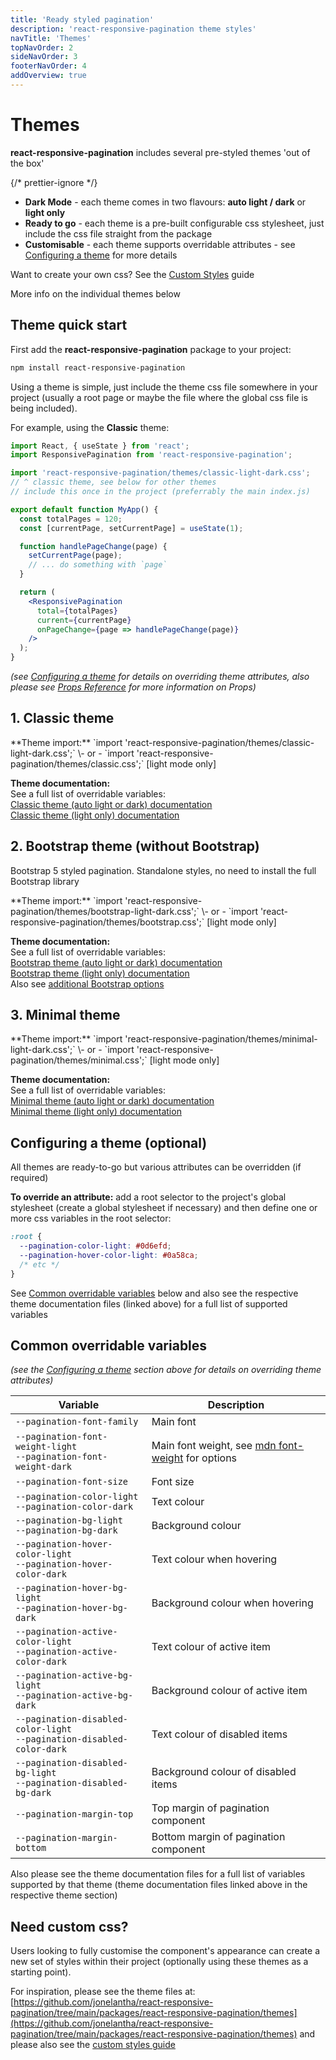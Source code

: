 ```yaml
---
title: 'Ready styled pagination'
description: 'react-responsive-pagination theme styles'
navTitle: 'Themes'
topNavOrder: 2
sideNavOrder: 3
footerNavOrder: 4
addOverview: true
---
```



# Themes

**react-responsive-pagination** includes several pre-styled themes 'out of the box'

{/* prettier-ignore */}
<TickListBox>
  - **Dark Mode** - each theme comes in two flavours: **auto light / dark** or **light only**
  - **Ready to go** - each theme is a pre-built configurable css stylesheet, just include the css file straight from the package
  - **Customisable** - each theme supports overridable attributes - see [Configuring a theme](#configuring-a-theme-optional) for more details
</TickListBox>

Want to create your own css? See the [Custom Styles](/custom-styled-pagination) guide

More info on the individual themes below

## Theme quick start

First add the **react-responsive-pagination** package to your project:

```bash
npm install react-responsive-pagination
```

Using a theme is simple, just include the theme css file somewhere in your project (usually a root page or maybe the file where the global css file is being included).

For example, using the **Classic** theme:

```jsx title='MyApp.js'
import React, { useState } from 'react';
import ResponsivePagination from 'react-responsive-pagination';

import 'react-responsive-pagination/themes/classic-light-dark.css';
// ^ classic theme, see below for other themes
// include this once in the project (preferrably the main index.js)

export default function MyApp() {
  const totalPages = 120;
  const [currentPage, setCurrentPage] = useState(1);

  function handlePageChange(page) {
    setCurrentPage(page);
    // ... do something with `page`
  }

  return (
    <ResponsivePagination
      total={totalPages}
      current={currentPage}
      onPageChange={page => handlePageChange(page)}
    />
  );
}
```

_(see [Configuring a theme](#configuring-a-theme-optional) for details on overriding theme attributes, also please see [Props Reference](/props) for more information on Props)_

## 1. Classic theme

<ClassicThemeContainer hasBorder>
  <PaginationRenderer client:load />
</ClassicThemeContainer>

<ThemeAttributes>
**Theme import:**  
`import 'react-responsive-pagination/themes/classic-light-dark.css';`   
\- or -  
`import 'react-responsive-pagination/themes/classic.css';` [light mode only]

**Theme documentation:**  
See a full list of overridable variables:  
[Classic theme (auto light or dark) documentation](https://github.com/jonelantha/react-responsive-pagination/tree/main/packages/react-responsive-pagination/themes/classic-light-dark.md)  
[Classic theme (light only) documentation](https://github.com/jonelantha/react-responsive-pagination/tree/main/packages/react-responsive-pagination/themes/classic.md)

</ThemeAttributes>

## 2. Bootstrap theme (without Bootstrap)

Bootstrap 5 styled pagination. Standalone styles, no need to install the full Bootstrap library

<BootstrapThemeContainer hasBorder>
  <PaginationRenderer client:load />
</BootstrapThemeContainer>

<ThemeAttributes>
**Theme import:**  
`import 'react-responsive-pagination/themes/bootstrap-light-dark.css';`   
\- or -  
`import 'react-responsive-pagination/themes/bootstrap.css';` [light mode only]

**Theme documentation:**  
See a full list of overridable variables:  
[Bootstrap theme (auto light or dark) documentation](https://github.com/jonelantha/react-responsive-pagination/tree/main/packages/react-responsive-pagination/themes/bootstrap-light-dark.md)  
[Bootstrap theme (light only) documentation](https://github.com/jonelantha/react-responsive-pagination/tree/main/packages/react-responsive-pagination/themes/bootstrap.md)  
Also see [additional Bootstrap options](/bootstrap-pagination#options)

</ThemeAttributes>

## 3. Minimal theme

<MinimalThemeContainer hasBorder>
  <PaginationRenderer client:load />
</MinimalThemeContainer>

<ThemeAttributes>
**Theme import:**  
`import 'react-responsive-pagination/themes/minimal-light-dark.css';`   
\- or -  
`import 'react-responsive-pagination/themes/minimal.css';` [light mode only]

**Theme documentation:**  
See a full list of overridable variables:  
[Minimal theme (auto light or dark) documentation](https://github.com/jonelantha/react-responsive-pagination/tree/main/packages/react-responsive-pagination/themes/minimal-light-dark.md)  
[Minimal theme (light only) documentation](https://github.com/jonelantha/react-responsive-pagination/tree/main/packages/react-responsive-pagination/themes/minimal.md)

</ThemeAttributes>

## Configuring a theme (optional)

All themes are ready-to-go but various attributes can be overridden (if required)

**To override an attribute:** add a root selector to the project's global stylesheet (create a global stylesheet if necessary) and then define one or more css variables in the root selector:

```css
:root {
  --pagination-color-light: #0d6efd;
  --pagination-hover-color-light: #0a58ca;
  /* etc */
}
```

See [Common overridable variables](#common-overridable-variables) below and also see the respective theme documentation files (linked above) for a full list of supported variables

## Common overridable variables

_(see the [Configuring a theme](#configuring-a-theme-optional) section above for details on overriding theme attributes)_

| Variable                                                                    | Description                                                                                                       |
| --------------------------------------------------------------------------- | ----------------------------------------------------------------------------------------------------------------- |
| `--pagination-font-family`                                                  | Main font                                                                                                         |
| `--pagination-font-weight-light`<br />`--pagination-font-weight-dark`       | Main font weight, see [mdn font-weight](https://developer.mozilla.org/en-US/docs/Web/CSS/font-weight) for options |
| `--pagination-font-size`                                                    | Font size                                                                                                         |
| `--pagination-color-light`<br />`--pagination-color-dark`                   | Text colour                                                                                                       |
| `--pagination-bg-light`<br />`--pagination-bg-dark`                         | Background colour                                                                                                 |
| `--pagination-hover-color-light`<br />`--pagination-hover-color-dark`       | Text colour when hovering                                                                                         |
| `--pagination-hover-bg-light`<br />`--pagination-hover-bg-dark`             | Background colour when hovering                                                                                   |
| `--pagination-active-color-light`<br />`--pagination-active-color-dark`     | Text colour of active item                                                                                        |
| `--pagination-active-bg-light`<br />`--pagination-active-bg-dark`           | Background colour of active item                                                                                  |
| `--pagination-disabled-color-light`<br />`--pagination-disabled-color-dark` | Text colour of disabled items                                                                                     |
| `--pagination-disabled-bg-light`<br />`--pagination-disabled-bg-dark`       | Background colour of disabled items                                                                               |
| `--pagination-margin-top`                                                   | Top margin of pagination component                                                                                |
| `--pagination-margin-bottom`                                                | Bottom margin of pagination component                                                                             |

Also please see the theme documentation files for a full list of variables supported by that theme (theme documentation files linked above in the respective theme section)

## Need custom css?

Users looking to fully customise the component's appearance can create a new set of styles within their project (optionally using these themes as a starting point).

For inspiration, please see the theme files at: [https://github.com/jonelantha/react-responsive-pagination/tree/main/packages/react-responsive-pagination/themes](https://github.com/jonelantha/react-responsive-pagination/tree/main/packages/react-responsive-pagination/themes) and please also see the [custom styles guide](/custom-styled-pagination)
